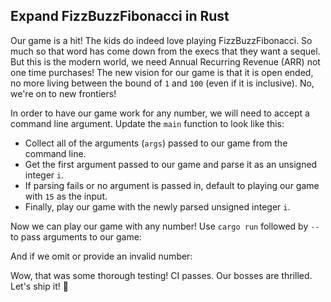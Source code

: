 
## Expand FizzBuzzFibonacci in Rust

Our game is a hit! The kids do indeed love playing FizzBuzzFibonacci.
So much so that word has come down from the execs that they want a sequel.
But this is the modern world, we need Annual Recurring Revenue (ARR) not one time purchases!
The new vision for our game is that it is open ended, no more living between the bound of `1` and `100` (even if it is inclusive).
No, we're on to new frontiers!

<FizzBuzzFibonacciOpenRules />

In order to have our game work for any number, we will need to accept a command line argument.
Update the `main` function to look like this:

<FizzBuzzFibonacciOpenRustCode />

- Collect all of the arguments (`args`) passed to our game from the command line.
- Get the first argument passed to our game and parse it as an unsigned integer `i`.
- If parsing fails or no argument is passed in, default to playing our game with `15` as the input.
- Finally, play our game with the newly parsed unsigned integer `i`.

Now we can play our game with any number!
Use `cargo run` followed by `--` to pass arguments to our game:


<FizzBuzzFibonacciOpenRustOutput />

And if we omit or provide an invalid number:

<FizzBuzzFibonacciOpenRustOutputDefault />

Wow, that was some thorough testing! CI passes. Our bosses are thrilled.
Let's ship it! 🚀
